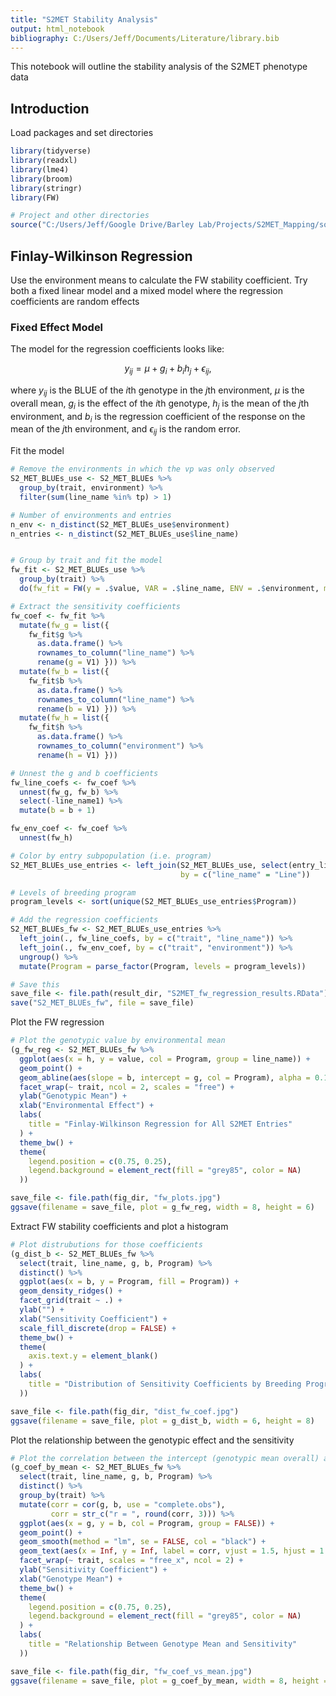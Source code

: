 ```yaml
---
title: "S2MET Stability Analysis"
output: html_notebook
bibliography: C:/Users/Jeff/Documents/Literature/library.bib
---
```


This notebook will outline the stability analysis of the S2MET phenotype data


## Introduction

Load packages and set directories

```r

library(tidyverse)
library(readxl)
library(lme4)
library(broom)
library(stringr)
library(FW)

# Project and other directories
source("C:/Users/Jeff/Google Drive/Barley Lab/Projects/S2MET_Mapping/source.R")

```


## Finlay-Wilkinson Regression

Use the environment means to calculate the FW stability coefficient. Try both a fixed linear model and a mixed model where the regression coefficients are random effects

### Fixed Effect Model

The model for the regression coefficients looks like:

$$
y_{ij} = \mu + g_i + b_ih_j + \epsilon_{ij},
$$

where $y_{ij}$ is the BLUE of the *i*th genotype in the *j*th environment, $\mu$ is the overall mean, $g_i$ is the effect of the *i*th genotype, $h_j$ is the mean of the *j*th environment, and $b_i$ is the regression coefficient of the response on the mean of the *j*th environment, and $\epsilon_{ij}$ is the random error.

Fit the model

```r

# Remove the environments in which the vp was only observed
S2_MET_BLUEs_use <- S2_MET_BLUEs %>%
  group_by(trait, environment) %>%
  filter(sum(line_name %in% tp) > 1)

# Number of environments and entries
n_env <- n_distinct(S2_MET_BLUEs_use$environment)
n_entries <- n_distinct(S2_MET_BLUEs_use$line_name)


# Group by trait and fit the model
fw_fit <- S2_MET_BLUEs_use %>% 
  group_by(trait) %>%
  do(fw_fit = FW(y = .$value, VAR = .$line_name, ENV = .$environment, method = "OLS"))

# Extract the sensitivity coefficients
fw_coef <- fw_fit %>%
  mutate(fw_g = list({
    fw_fit$g %>% 
      as.data.frame() %>%
      rownames_to_column("line_name") %>%
      rename(g = V1) })) %>%
  mutate(fw_b = list({
    fw_fit$b %>% 
      as.data.frame() %>%
      rownames_to_column("line_name") %>%
      rename(b = V1) })) %>%
  mutate(fw_h = list({
    fw_fit$h %>% 
      as.data.frame() %>%
      rownames_to_column("environment") %>%
      rename(h = V1) }))  

# Unnest the g and b coefficients
fw_line_coefs <- fw_coef %>% 
  unnest(fw_g, fw_b) %>% 
  select(-line_name1) %>% 
  mutate(b = b + 1)

fw_env_coef <- fw_coef %>%
  unnest(fw_h)

# Color by entry subpopulation (i.e. program)
S2_MET_BLUEs_use_entries <- left_join(S2_MET_BLUEs_use, select(entry_list, Line, Program), 
                                      by = c("line_name" = "Line"))

# Levels of breeding program
program_levels <- sort(unique(S2_MET_BLUEs_use_entries$Program))

# Add the regression coefficients
S2_MET_BLUEs_fw <- S2_MET_BLUEs_use_entries %>% 
  left_join(., fw_line_coefs, by = c("trait", "line_name")) %>% 
  left_join(., fw_env_coef, by = c("trait", "environment")) %>%
  ungroup() %>%
  mutate(Program = parse_factor(Program, levels = program_levels))

# Save this
save_file <- file.path(result_dir, "S2MET_fw_regression_results.RData")
save("S2_MET_BLUEs_fw", file = save_file)

```


Plot the FW regression

```r

# Plot the genotypic value by environmental mean
(g_fw_reg <- S2_MET_BLUEs_fw %>% 
  ggplot(aes(x = h, y = value, col = Program, group = line_name)) + 
  geom_point() + 
  geom_abline(aes(slope = b, intercept = g, col = Program), alpha = 0.15) +
  facet_wrap(~ trait, ncol = 2, scales = "free") +
  ylab("Genotypic Mean") +
  xlab("Environmental Effect") +
  labs(
    title = "Finlay-Wilkinson Regression for All S2MET Entries"
  ) +
  theme_bw() +
  theme(
    legend.position = c(0.75, 0.25),
    legend.background = element_rect(fill = "grey85", color = NA)
  ))

save_file <- file.path(fig_dir, "fw_plots.jpg")
ggsave(filename = save_file, plot = g_fw_reg, width = 8, height = 6)

```


Extract FW stability coefficients and plot a histogram

```r

# Plot distrubutions for those coefficients
(g_dist_b <- S2_MET_BLUEs_fw %>% 
  select(trait, line_name, g, b, Program) %>% 
  distinct() %>%
  ggplot(aes(x = b, y = Program, fill = Program)) +
  geom_density_ridges() +
  facet_grid(trait ~ .) +
  ylab("") +
  xlab("Sensitivity Coefficient") +
  scale_fill_discrete(drop = FALSE) +
  theme_bw() +
  theme(
    axis.text.y = element_blank()
  ) +
  labs(
    title = "Distribution of Sensitivity Coefficients by Breeding Program"
  ))

save_file <- file.path(fig_dir, "dist_fw_coef.jpg")
ggsave(filename = save_file, plot = g_dist_b, width = 6, height = 8)


```


Plot the relationship between the genotypic effect and the sensitivity

```r

# Plot the correlation between the intercept (genotypic mean overall) and the slope
(g_coef_by_mean <- S2_MET_BLUEs_fw %>% 
  select(trait, line_name, g, b, Program) %>% 
  distinct() %>% 
  group_by(trait) %>% 
  mutate(corr = cor(g, b, use = "complete.obs"),
         corr = str_c("r = ", round(corr, 3))) %>%
  ggplot(aes(x = g, y = b, col = Program, group = FALSE)) +
  geom_point() +
  geom_smooth(method = "lm", se = FALSE, col = "black") +
  geom_text(aes(x = Inf, y = Inf, label = corr, vjust = 1.5, hjust = 1.5), col = "black") +
  facet_wrap(~ trait, scales = "free_x", ncol = 2) +
  ylab("Sensitivity Coefficient") +
  xlab("Genotype Mean") +
  theme_bw() +
  theme(
    legend.position = c(0.75, 0.25),
    legend.background = element_rect(fill = "grey85", color = NA)
  ) +
  labs(
    title = "Relationship Between Genotype Mean and Sensitivity"
  ))

save_file <- file.path(fig_dir, "fw_coef_vs_mean.jpg")
ggsave(filename = save_file, plot = g_coef_by_mean, width = 8, height = 6)



```







